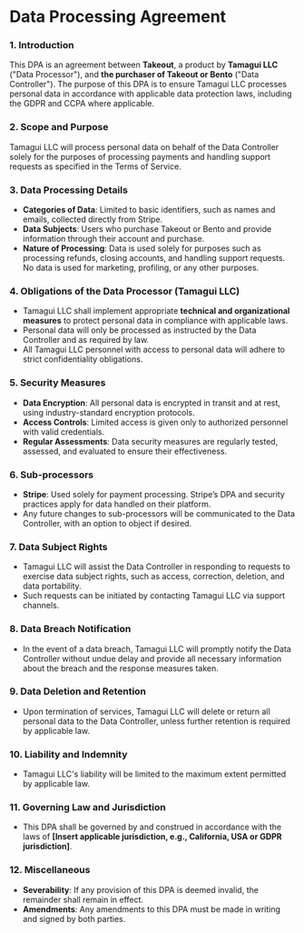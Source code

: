 # Data Processing Agreement

### 1. Introduction
This DPA is an agreement between **Takeout**, a product by **Tamagui LLC** ("Data Processor"), and **the purchaser of Takeout or Bento** ("Data Controller"). The purpose of this DPA is to ensure Tamagui LLC processes personal data in accordance with applicable data protection laws, including the GDPR and CCPA where applicable.

### 2. Scope and Purpose
Tamagui LLC will process personal data on behalf of the Data Controller solely for the purposes of processing payments and handling support requests as specified in the Terms of Service.

### 3. Data Processing Details
- **Categories of Data**: Limited to basic identifiers, such as names and emails, collected directly from Stripe.
- **Data Subjects**: Users who purchase Takeout or Bento and provide information through their account and purchase.
- **Nature of Processing**: Data is used solely for purposes such as processing refunds, closing accounts, and handling support requests. No data is used for marketing, profiling, or any other purposes.

### 4. Obligations of the Data Processor (Tamagui LLC)
   - Tamagui LLC shall implement appropriate **technical and organizational measures** to protect personal data in compliance with applicable laws.
   - Personal data will only be processed as instructed by the Data Controller and as required by law.
   - All Tamagui LLC personnel with access to personal data will adhere to strict confidentiality obligations.

### 5. Security Measures
   - **Data Encryption**: All personal data is encrypted in transit and at rest, using industry-standard encryption protocols.
   - **Access Controls**: Limited access is given only to authorized personnel with valid credentials.
   - **Regular Assessments**: Data security measures are regularly tested, assessed, and evaluated to ensure their effectiveness.

### 6. Sub-processors
   - **Stripe**: Used solely for payment processing. Stripe’s DPA and security practices apply for data handled on their platform.
   - Any future changes to sub-processors will be communicated to the Data Controller, with an option to object if desired.

### 7. Data Subject Rights
   - Tamagui LLC will assist the Data Controller in responding to requests to exercise data subject rights, such as access, correction, deletion, and data portability.
   - Such requests can be initiated by contacting Tamagui LLC via support channels.

### 8. Data Breach Notification
   - In the event of a data breach, Tamagui LLC will promptly notify the Data Controller without undue delay and provide all necessary information about the breach and the response measures taken.

### 9. Data Deletion and Retention
   - Upon termination of services, Tamagui LLC will delete or return all personal data to the Data Controller, unless further retention is required by applicable law.

### 10. Liability and Indemnity
   - Tamagui LLC's liability will be limited to the maximum extent permitted by applicable law.

### 11. Governing Law and Jurisdiction
   - This DPA shall be governed by and construed in accordance with the laws of **[Insert applicable jurisdiction, e.g., California, USA or GDPR jurisdiction]**.

### 12. Miscellaneous
   - **Severability**: If any provision of this DPA is deemed invalid, the remainder shall remain in effect.
   - **Amendments**: Any amendments to this DPA must be made in writing and signed by both parties.

